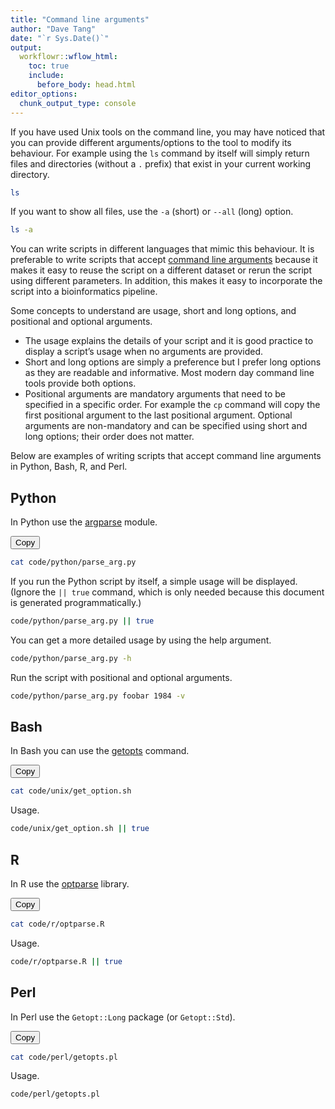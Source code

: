 ```yaml
---
title: "Command line arguments"
author: "Dave Tang"
date: "`r Sys.Date()`"
output:
  workflowr::wflow_html:
    toc: true
    include:
      before_body: head.html
editor_options:
  chunk_output_type: console
---
```


If you have used Unix tools on the command line, you may have noticed that you can provide different arguments/options to the tool to modify its behaviour. For example using the `ls` command by itself will simply return files and directories (without a `.` prefix) that exist in your current working directory.

```bash
ls
```

If you want to show all files, use the `-a` (short) or `--all` (long) option.

```bash
ls -a
```

You can write scripts in different languages that mimic this behaviour. It is preferable to write scripts that accept [command line arguments](https://en.wikipedia.org/wiki/Command-line_interface#Arguments) because it makes it easy to reuse the script on a different dataset or rerun the script using different parameters. In addition, this makes it easy to incorporate the script into a bioinformatics pipeline.

Some concepts to understand are usage, short and long options, and positional and optional arguments.

* The usage explains the details of your script and it is good practice to display a script's usage when no arguments are provided.
* Short and long options are simply a preference but I prefer long options as they are readable and informative. Most modern day command line tools provide both options.
* Positional arguments are mandatory arguments that need to be specified in a specific order. For example the `cp` command will copy the first positional argument to the last positional argument. Optional arguments are non-mandatory and can be specified using short and long options; their order does not matter.

Below are examples of writing scripts that accept command line arguments in Python, Bash, R, and Perl.

## Python

In Python use the [argparse](https://docs.python.org/3/library/argparse.html) module.

<button class="copy-button" id="copy-button">Copy</button>
```bash
cat code/python/parse_arg.py
```

If you run the Python script by itself, a simple usage will be displayed. (Ignore the `|| true` command, which is only needed because this document is generated programmatically.)

```bash
code/python/parse_arg.py || true
```

You can get a more detailed usage by using the help argument.

```bash
code/python/parse_arg.py -h
```

Run the script with positional and optional arguments.

```bash
code/python/parse_arg.py foobar 1984 -v
```

## Bash

In Bash you can use the [getopts](https://en.wikipedia.org/wiki/Getopts) command.

<button class="copy-button" id="copy-button">Copy</button>
```bash
cat code/unix/get_option.sh
```

Usage.

```bash
code/unix/get_option.sh || true
```

## R

In R use the [optparse](https://cran.r-project.org/web/packages/optparse/index.html) library.

<button class="copy-button" id="copy-button">Copy</button>
```bash
cat code/r/optparse.R
```

Usage.

```bash
code/r/optparse.R || true
```

## Perl

In Perl use the `Getopt::Long` package (or `Getopt::Std`).

<button class="copy-button" id="copy-button">Copy</button>
```bash
cat code/perl/getopts.pl
```

Usage.

```bash
code/perl/getopts.pl
```
